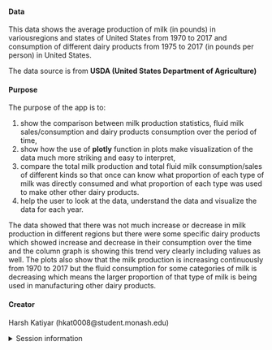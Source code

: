 
#### Data

This data shows the average production of milk (in pounds) in 
variousregions and states of United States from 1970 to 2017 
and consumption of different dairy products from 1975 to 2017 
(in pounds per person) in United States.

The data source is from **USDA (United States Department of Agriculture)** 



#### Purpose

The purpose of the app is to:

1. show the comparison between milk production statistics, fluid milk sales/consumption and dairy products consumption over the period of time, 
2. show how the use of **plotly** function in plots make visualization of the data much more striking and easy to interpret, 
3. compare the total milk production and total fluid milk consumption/sales of different kinds so that once can know what proportion of each type of milk was directly consumed and what proportion of each type was used to make other other dairy products.
4. help the user to look at the data, understand the data and visualize the data for each year.

The data showed that there was not much increase or decrease in milk production in different regions but there were some specific dairy products which showed increase and decrease in their consumption over the time and the column graph is showing this trend very clearly including values as well. 
The plots also show that the milk production is increasing continuously from 1970 to 2017 but the fluid consumption for some categories of milk is decreasing which means the larger proportion of that type of milk is being used in manufacturing other dairy products.

#### Creator

Harsh Katiyar (hkat0008@student.monash.edu)

<details>
<summary>Session information</summary>
```r
sessioninfo::session_info()
```
</details>





